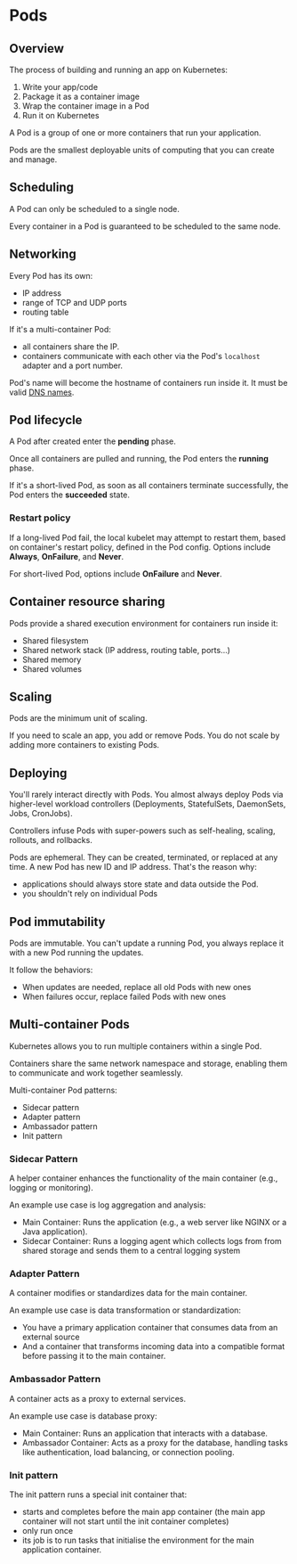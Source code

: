 # Pods

## Overview

The process of building and running an app on Kubernetes:
1. Write your app/code
2. Package it as a container image
3. Wrap the container image in a Pod
4. Run it on Kubernetes

A Pod is a group of one or more containers that run your application.

Pods are the smallest deployable units of computing that you can create and manage.


## Scheduling

A Pod can only be scheduled to a single node.

Every container in a Pod is guaranteed to be scheduled to the
same node.


## Networking

Every Pod has its own:
- IP address
- range of TCP and UDP ports
- routing table

If it's a multi-container Pod:
- all containers share the IP.
- containers communicate with each other via the Pod's `localhost` adapter and a port number.

Pod's name will become the hostname of containers run inside it. It must be valid [DNS names](https://kubernetes.io/docs/concepts/overview/working-with-objects/names/#dns-label-names).

## Pod lifecycle

A Pod after created enter the **pending** phase.

Once all containers are pulled and running, the Pod enters the **running** phase.

If it's a short-lived Pod, as soon as all containers
terminate successfully, the Pod enters the **succeeded** state.

### Restart policy

If a long-lived Pod fail, the local kubelet may attempt to restart them, based on container's restart policy, defined in the Pod config. Options include **Always**, **OnFailure**, and **Never**.

For short-lived Pod, options include **OnFailure** and **Never**.


## Container resource sharing

Pods provide a shared execution environment for containers run inside it:
- Shared filesystem
- Shared network stack (IP address, routing table, ports…)
- Shared memory
- Shared volumes


## Scaling

Pods are the minimum unit of scaling.

If you need to scale an app, you add or remove Pods. You do not scale by adding more containers to existing Pods.


## Deploying

You'll rarely interact directly with Pods. You almost always deploy Pods via higher-level workload controllers (Deployments, StatefulSets, DaemonSets, Jobs, CronJobs).

Controllers infuse Pods with super-powers such as self-healing, scaling, rollouts, and rollbacks.

Pods are ephemeral. They can be created, terminated, or replaced at any time. A new Pod has new ID and IP address. That's the reason why:
- applications should always store state and data outside the Pod.
- you shouldn't rely on individual Pods


## Pod immutability

Pods are immutable. You can't update a running Pod, you always replace it with a new Pod running the updates.

It follow the behaviors:
- When updates are needed, replace all old Pods with new ones
- When failures occur, replace failed Pods with new ones


## Multi-container Pods

Kubernetes allows you to run multiple containers within a single Pod.

Containers share the same network namespace and storage, enabling them to communicate and work together seamlessly.

Multi-container Pod patterns:
- Sidecar pattern
- Adapter pattern
- Ambassador pattern
- Init pattern

### Sidecar Pattern

A helper container enhances the functionality of the main container (e.g., logging or monitoring).

An example use case is log aggregation and analysis:
- Main Container: Runs the application (e.g., a web server like NGINX or a Java application).
- Sidecar Container: Runs a logging agent which collects logs from from shared storage and sends them to a central logging system

### Adapter Pattern

A container modifies or standardizes data for the main container.

An example use case is data transformation or standardization:
- You have a primary application container that consumes data from an external source
- And a container that transforms incoming data into a compatible format before passing it to the main container.


### Ambassador Pattern

A container acts as a proxy to external services.

An example use case is database proxy:
- Main Container: Runs an application that interacts with a database.
- Ambassador Container: Acts as a proxy for the database, handling tasks like authentication, load balancing, or connection pooling.


### Init pattern

The init pattern runs a special init container that:
- starts and completes before the main app container (the main app container will not start until the init container completes)
- only run once
- its job is to run tasks that initialise the environment for the main application container.